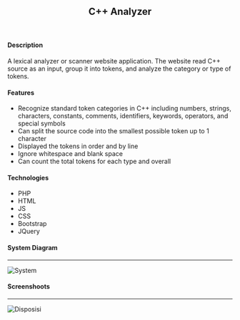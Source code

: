 ## <center> C++ Analyzer </center>
<br/>

#### Description
A lexical analyzer or scanner website application. The website read C++ source as an input, group it into tokens, and analyze the category or type of tokens.


#### Features
* Recognize standard token categories in C++ including numbers, strings, characters, constants, comments, identifiers, keywords, operators, and special symbols
* Can split the source code into the smallest possible token up to 1 character
* Displayed the tokens in order and by line
* Ignore whitespace and blank space
* Can count the total tokens for each type and overall


#### Technologies
* PHP
* HTML
* JS
* CSS
* Bootstrap
* JQuery

#### System Diagram
***
![System](./images/system.png)

#### Screenshoots
***
![Disposisi](./images/demo.jpg)
